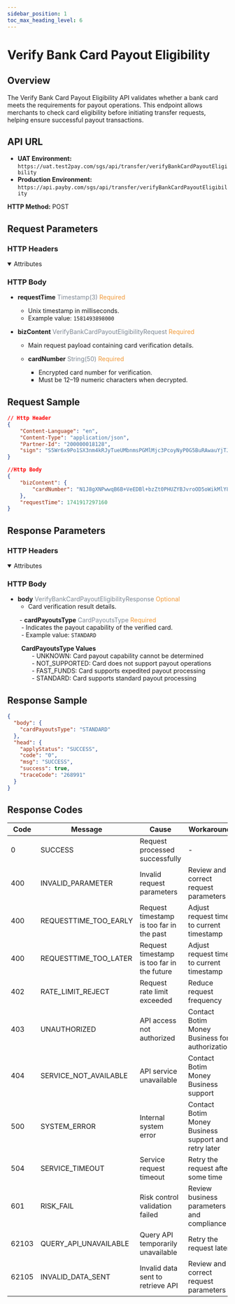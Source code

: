 ```yaml
---
sidebar_position: 1
toc_max_heading_level: 6
---
```



# Verify Bank Card Payout Eligibility

## Overview

The Verify Bank Card Payout Eligibility API validates whether a bank card meets the requirements for payout operations. This endpoint allows merchants to check card eligibility before initiating transfer requests, helping ensure successful payout transactions.

## API URL

- **UAT Environment:** `https://uat.test2pay.com/sgs/api/transfer/verifyBankCardPayoutEligibility`
- **Production Environment:** `https://api.payby.com/sgs/api/transfer/verifyBankCardPayoutEligibility`

**HTTP Method:** POST

## Request Parameters

### HTTP Headers

  <details open={true}>
  <summary>Attributes</summary>
    <RequestHeader/>
  </details>

### HTTP Body

- **requestTime** <font color='#7d8793'>Timestamp(3)</font> <font color='#f19938'>Required</font>  
  - Unix timestamp in milliseconds.  
  - Example value: `1581493898000`  

- **bizContent** <font color='#7d8793'>VerifyBankCardPayoutEligibilityRequest</font> <font color='#f19938'>Required</font>  
  - Main request payload containing card verification details.  

  - **cardNumber** <font color='#7d8793'>String(50)</font> <font color='#f19938'>Required</font>  
    - Encrypted card number for verification.  
    - Must be 12–19 numeric characters when decrypted.  

## Request Sample

```json
// Http Header
{
    "Content-Language": "en",
    "Content-Type": "application/json",
    "Partner-Id": "200000018128",
    "sign": "S5Wr6x9Po1SX3nm4kRJyTueUMbnmsPGMlMjc3PcoyNyP0G5BuRAwauYjTJLeto6Bu1+893zCGmj201mjrvcXP4v/uMzQxRav5PBMp9VuQ+3dOFGclQAwr8cFAKuBDHhGAAkw1iVpdC8ZZLGl/jRUv3PCiZh6VyOLnrK7ZIevB/TetQSzCmN1xDIQo8mpDYz7YY/jSzYBnD17ePvkr4qQOWNUh7FF2nd29lo9KOQl5tJVoqT/D+PVSlZeuGr+wxBYCAyGqbVXXSAGcwF1egF6ISLJ29jpHcX/LACXxF/uf5cdzbudwPB2X0wtRw9WnowY3RUq34sidoF4DIShXVFHAg=="
}

//Http Body
{
    "bizContent": {
        "cardNumber": "N1J8gXNPwwqB6B+VeEDBl+bzZt0PHUZYBJvroOD5oWikMlY8a4YFCwDNbY4T/xCLfNzIQ/3fWl2flEp7bIHvt/wFliXBqYXwFIfg532CHD2ghGz8IZ6/19wU1RcGXc7g1C3MS9sCRwP8PubGd3UxaOuUxaE8Q/oKFaKm5ZcBucmZVH5skttFUPETnMyhfhNr2X2v8L34Cr2CVb5tx2x1RD80DFI76fO7OF4VFhWUVF/Jl2N/hecI6iJZ2WIGh6Wkp7wENIydKjJxUdERqE4316SOwSFKZvowpQ4Mmh8pv6lmXHgIZmkASdG+JqdmBTSlNQQOdyiiwwpptIUn7vHXEQ=="
    },
    "requestTime": 1741917297160
}
```

## Response Parameters
### HTTP Headers

  <details open={true}>
  <summary>Attributes</summary>
    <ResponseHeader/>
  </details>

### HTTP Body

- **body** <font color='#7d8793'>VerifyBankCardPayoutEligibilityResponse</font> <font color='#f19938'>Optional</font>  
  - Card verification result details.  

  - **cardPayoutsType** <font color='#7d8793'>CardPayoutsType</font> <font color='#f19938'>Required</font>  
    - Indicates the payout capability of the verified card.  
    - Example value: `STANDARD`  

    **CardPayoutsType Values**  
    - UNKNOWN: Card payout capability cannot be determined  
    - NOT_SUPPORTED: Card does not support payout operations  
    - FAST_FUNDS: Card supports expedited payout processing  
    - STANDARD: Card supports standard payout processing  

## Response Sample

```json
{
  "body": {
    "cardPayoutsType": "STANDARD"
  },
  "head": {
    "applyStatus": "SUCCESS",
    "code": "0",
    "msg": "SUCCESS",
    "success": true,
    "traceCode": "268991"
  }
}
```

## Response Codes

| Code | Message | Cause | Workaround |
|------|---------|--------|----------|
| 0 | SUCCESS | Request processed successfully | - |
| 400 | INVALID_PARAMETER | Invalid request parameters | Review and correct request parameters |
| 400 | REQUESTTIME_TOO_EARLY | Request timestamp is too far in the past | Adjust request time to current timestamp |
| 400 | REQUESTTIME_TOO_LATER | Request timestamp is too far in the future | Adjust request time to current timestamp |
| 402 | RATE_LIMIT_REJECT | Request rate limit exceeded | Reduce request frequency |
| 403 | UNAUTHORIZED | API access not authorized | Contact Botim Money Business for authorization |
| 404 | SERVICE_NOT_AVAILABLE | API service unavailable | Contact Botim Money Business support |
| 500 | SYSTEM_ERROR | Internal system error | Contact Botim Money Business support and retry later |
| 504 | SERVICE_TIMEOUT | Service request timeout | Retry the request after some time |
| 601 | RISK_FAIL | Risk control validation failed | Review business parameters and compliance |
| 62103 | QUERY_API_UNAVAILABLE | Query API temporarily unavailable | Retry the request later |
| 62105 | INVALID_DATA_SENT | Invalid data sent to retrieve API | Review and correct request parameters |
